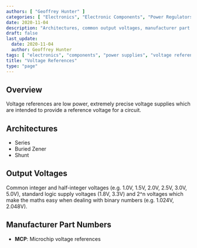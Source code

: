 ```yaml
---
authors: [ "Geoffrey Hunter" ]
categories: [ "Electronics", "Electronic Components", "Power Regulators" ]
date: 2020-11-04
description: "Architectures, common output voltages, manufacturer part numbers and more info about voltage references."
draft: false
last_update:
  date: 2020-11-04
  author: Geoffrey Hunter
tags: [ "electronics", "components", "power supplies", "voltage references" ]
title: "Voltage References"
type: "page"
---
```



## Overview

Voltage references are low power, extremely precise voltage supplies which are intended to provide a reference voltage for a circuit.

## Architectures

* Series
* Buried Zener
* Shunt

## Output Voltages

Common integer and half-integer voltages (e.g. 1.0V, 1.5V, 2.0V, 2.5V, 3.0V, 5.0V), standard logic supply voltages (1.8V, 3.3V) and 2^n voltages which make the maths easy when dealing with binary numbers (e.g. 1.024V, 2.048V).

## Manufacturer Part Numbers

* **MCP**: Microchip voltage references 
